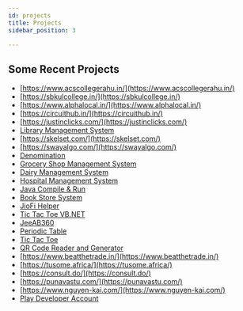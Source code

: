 ```yaml
---
id: projects
title: Projects
sidebar_position: 3

---
```


## Some Recent Projects

* [https://www.acscollegerahu.in/](https://www.acscollegerahu.in/)
* [https://sbkulcollege.in/](https://sbkulcollege.in/)
* [https://www.alphalocal.in/](https://www.alphalocal.in/)
* [https://circuithub.in/](https://circuithub.in/)
* [https://justinclicks.com/](https://justinclicks.com/)
* [Library Management System](https://www.youtube.com/watch?v=uUTSlR4_u68)
* [https://skelset.com/](https://skelset.com/)
* [https://swayalgo.com/](https://swayalgo.com/)
* [Denomination](https://play.google.com/store/apps/details?id=com.justinclicks.denomination&hl=en_IN&gl=US)
* [Grocery Shop Management System](https://www.youtube.com/watch?v=Y5iD7DEz9GE)
* [Dairy Management System](https://www.youtube.com/watch?v=Q77TwteCeLA)
* [Hospital Management System](https://www.youtube.com/watch?v=xCcWizlaAk4)
* [Java Compile & Run](https://www.youtube.com/watch?v=kO0_j7VGLs8)
* [Book Store System](https://www.youtube.com/watch?v=9gBfm6FtnMI)
* [JioFi Helper](https://www.youtube.com/watch?v=Ay0XiWDIT_s)
* [Tic Tac Toe VB.NET](https://www.youtube.com/watch?v=HuHevUAhmQM)
* [JeeAB360](https://play.google.com/store/apps/details?id=com.adarshbarnwal.notesapp&hl=en_IN&gl=US)
* [Periodic Table](https://play.google.com/store/apps/details?id=com.justinclicks.periodictable&hl=en_IN&gl=US)
* [Tic Tac Toe](https://play.google.com/store/apps/details?id=com.justinclicks.tictactoe&hl=en_IN&gl=US)
* [QR Code Reader and Generator](https://play.google.com/store/apps/details?id=com.justinclicks.qrcodereader&hl=en_IN&gl=US)
* [https://www.beatthetrade.in/](https://www.beatthetrade.in/)
* [https://tusome.africa/](https://tusome.africa/)
* [https://consult.do/](https://consult.do/)
* [https://punavastu.com/](https://punavastu.com/)
* [https://www.nguyen-kai.com/](https://www.nguyen-kai.com/)
* [Play Developer Account](https://play.google.com/store/apps/developer?id=JustInClicks.com&hl=en_IN&gl=US)


